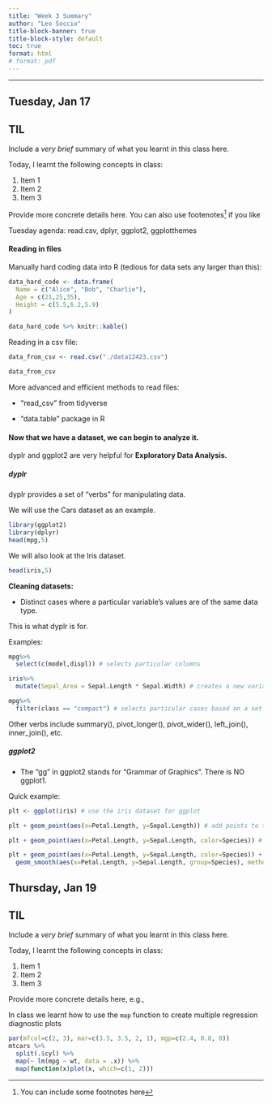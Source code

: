 ```yaml
---
title: "Week 3 Summary"
author: "Leo Soccio"
title-block-banner: true
title-block-style: default
toc: true
format: html
# format: pdf
---
```


------------------------------------------------------------------------

## Tuesday, Jan 17

::: callout-important
## TIL

Include a *very brief* summary of what you learnt in this class here.

Today, I learnt the following concepts in class:

1.  Item 1
2.  Item 2
3.  Item 3
:::

Provide more concrete details here. You can also use footenotes[^1] if you like

[^1]: You can include some footnotes here

Tuesday agenda: read.csv, dplyr, ggplot2, ggplotthemes

#### Reading in files

Manually hard coding data into R (tedious for data sets any larger than this):

```R
data_hard_code <- data.frame(
  Name = c("Alice", "Bob", "Charlie"),
  Age = c(21,25,35),
  Height = c(5.5,6.2,5.9)
)

data_hard_code %>% knitr::kable()
```

Reading in a csv file:

```R
data_from_csv <- read.csv("./data12423.csv")

data_from_csv
```

More advanced and efficient methods to read files:

-   "read_csv" from tidyverse

-   "data.table" package in R

#### Now that we have a dataset, we can begin to analyze it.

dyplr and ggplot2 are very helpful for **Exploratory Data Analysis.**

##### dyplr

dyplr provides a set of "verbs" for manipulating data.

We will use the Cars dataset as an example.

```R
library(ggplot2)
library(dplyr)
head(mpg,5)
```

We will also look at the Iris dataset.

```R
head(iris,5)
```

**Cleaning datasets:**

* Distinct cases where a particular variable's values are of the same data type.

This is what dyplr is for.

Examples:
```R
mpg%>%
  select(c(model,displ)) # selects particular columns

iris%>%
  mutate(Sepal_Area = Sepal.Length * Sepal.Width) # creates a new variable based on existing ones

mpg%>%
  filter(class == "compact") # selects particular cases based on a set of criteria


```
Other verbs include summary(), pivot_longer(), pivot_wider(), left_join(), inner_join(), etc.

##### ggplot2

* The "gg" in ggplot2 stands for "Grammar of Graphics". There is NO ggplot1.

Quick example: 
```R
plt <- ggplot(iris) # use the iris dataset for ggplot

plt + geom_point(aes(x=Petal.Length, y=Sepal.Length)) # add points to the graph

plt + geom_point(aes(x=Petal.Length, y=Sepal.Length, color=Species)) # color by species

plt + geom_point(aes(x=Petal.Length, y=Sepal.Length, color=Species)) +
  geom_smooth(aes(x=Petal.Length, y=Sepal.Length, group=Species), method="lm", se=FALSE) # create a linear trendline for each species' data without the standard error margins
```




## Thursday, Jan 19

::: callout-important
## TIL

Include a *very brief* summary of what you learnt in this class here.

Today, I learnt the following concepts in class:

1.  Item 1
2.  Item 2
3.  Item 3
:::

Provide more concrete details here, e.g.,

In class we learnt how to use the `map` function to create multiple regression diagnostic plots

```R
par(mfcol=c(2, 3), mar=c(3.5, 3.5, 2, 1), mgp=c(2.4, 0.8, 0))
mtcars %>%
  split(.$cyl) %>%
  map(~ lm(mpg ~ wt, data = .x)) %>%
  map(function(x)plot(x, which=c(1, 2)))
```
